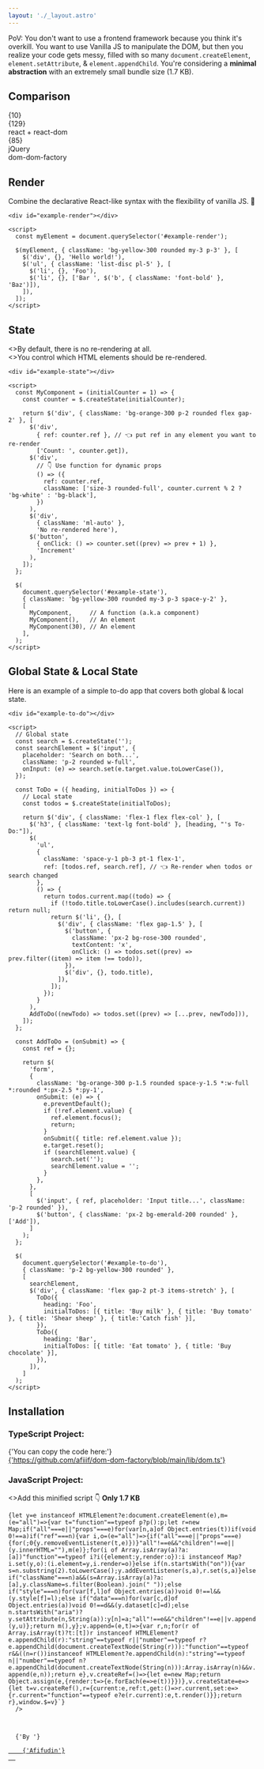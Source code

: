 ```yaml
---
layout: './_layout.astro'
---
```





PoV:
You don't want to use a frontend framework because you think it's overkill.
You want to use Vanilla JS to manipulate the DOM,
but then you realize your code gets messy, filled with so many
`document.createElement`, `element.setAttribute`, & `element.appendChild`.
You're considering a **minimal abstraction** with an extremely small bundle size (1.7&nbsp;KB).

<h2 class="text-2xl font-semibold pb-2 mt-11">Comparison</h2>
<div class="flex gap-2 sm:gap-3 *:flex-1 *:text-center text-xs">
  <div>
    <div class="border rounded w-full p-1 sm:p-2 mb-0.5">
      <div class="relative w-full aspect-square">
        <div
          class="absolute rounded-full bg-orange-400 flex items-center justify-center right-0"
          style={{ width: `${8 * Math.pow(10.53, 0.5)}%`, height: `${8 * Math.pow(10.53, 0.5)}%` }}
        >
          {10}
        </div>
        <div
          class="absolute rounded-full bg-orange-400 flex items-center justify-center bottom-0"
          style={{ width: `${8 * Math.pow(129, 0.5)}%`, height: `${8 * Math.pow(129, 0.5)}%` }}
        >
          {129}
        </div>
      </div>
    </div>
    <div>react + react-dom</div>
  </div>
  <div>
    <div class="border rounded w-full p-1 sm:p-2 mb-0.5">
      <div class="relative w-full aspect-square flex items-center justify-center">
        <div
          class="rounded-full bg-orange-400 flex items-center justify-center right-0"
          style={{ width: `${8 * Math.pow(85.48, 0.5)}%`, height: `${8 * Math.pow(85.48, 0.5)}%` }}
        >
          {85}
        </div>
      </div>
    </div>
    <div>jQuery</div>
  </div>
  <div>
    <div class="border rounded w-full p-1 sm:p-2 mb-0.5">
      <div class="relative w-full aspect-square flex items-center justify-center">
        <div
          class="rounded-full bg-orange-400 right-0"
          style={{ width: `${8 * Math.pow(1.7, 0.5)}%`, height: `${8 * Math.pow(1.7, 0.5)}%` }}
        ></div>
      </div>
    </div>
    <div>dom-dom-factory</div>
  </div>
</div>

<h2 class="text-2xl font-semibold pb-2 mt-11">Render</h2>
<p class="pb-4">Combine the declarative React-like syntax with the flexibility of vanilla JS. 🤪</p>

```astro
<div id="example-render"></div>

<script>
  const myElement = document.querySelector('#example-render');

  $(myElement, { className: 'bg-yellow-300 rounded my-3 p-3' }, [
    $('div', {}, 'Hello world!'),
    $('ul', { className: 'list-disc pl-5' }, [
      $('li', {}, 'Foo'),
      $('li', {}, ['Bar ', $('b', { className: 'font-bold' }, 'Baz')]),
    ]),
  ]);
</script>
```

<BasicRender />

<h2 class="text-2xl font-semibold pb-2 mt-11">State</h2>
<p class="pb-4">
  <>By default, there is no re-rendering at all.</>
  <br />
  <>You control which HTML elements should be re-rendered.</>
</p>

```astro
<div id="example-state"></div>

<script>
  const MyComponent = (initialCounter = 1) => {
    const counter = $.createState(initialCounter);

    return $('div', { className: 'bg-orange-300 p-2 rounded flex gap-2' }, [
      $('div',
        { ref: counter.ref }, // 👈 put ref in any element you want to re-render
        ['Count: ', counter.get]),
      $('div',
        // 👇 Use function for dynamic props
        () => ({
          ref: counter.ref,
          className: ['size-3 rounded-full', counter.current % 2 ? 'bg-white' : 'bg-black'],
        })
      ),
      $('div',
        { className: 'ml-auto' },
        'No re-rendered here'),
      $('button',
        { onClick: () => counter.set((prev) => prev + 1) },
        'Increment'
      ),
    ]);
  };

  $(
    document.querySelector('#example-state'),
    { className: 'bg-yellow-300 rounded my-3 p-3 space-y-2' },
    [
      MyComponent,     // A function (a.k.a component)
      MyComponent(),   // An element
      MyComponent(30), // An element
    ],
  );
</script>
```

<BasicState />

<h2 class="text-2xl font-semibold pb-2 mt-11">Global State & Local State</h2>
<p class="pb-4">Here is an example of a simple to-do app that covers both global & local state.</p>

<CodeAndResultToggle>

```astro
<div id="example-to-do"></div>

<script>
  // Global state
  const search = $.createState('');
  const searchElement = $('input', {
    placeholder: 'Search on both...',
    className: 'p-2 rounded w-full',
    onInput: (e) => search.set(e.target.value.toLowerCase()),
  });

  const ToDo = ({ heading, initialToDos }) => {
    // Local state
    const todos = $.createState(initialToDos);

    return $('div', { className: 'flex-1 flex flex-col' }, [
      $('h3', { className: 'text-lg font-bold' }, [heading, "'s To-Do:"]),
      $(
        'ul',
        {
          className: 'space-y-1 pb-3 pt-1 flex-1',
          ref: [todos.ref, search.ref], // 👈 Re-render when todos or search changed
        },
        () => {
          return todos.current.map((todo) => {
            if (!todo.title.toLowerCase().includes(search.current)) return null;
            return $('li', {}, [
              $('div', { className: 'flex gap-1.5' }, [
                $('button', {
                  className: 'px-2 bg-rose-300 rounded',
                  textContent: 'x',
                  onClick: () => todos.set((prev) => prev.filter((item) => item !== todo)),
                }),
                $('div', {}, todo.title),
              ]),
            ]);
          });
        }
      ),
      AddToDo((newTodo) => todos.set((prev) => [...prev, newTodo])),
    ]);
  };

  const AddToDo = (onSubmit) => {
    const ref = {};

    return $(
      'form',
      {
        className: 'bg-orange-300 p-1.5 rounded space-y-1.5 *:w-full *:rounded *:px-2.5 *:py-1',
        onSubmit: (e) => {
          e.preventDefault();
          if (!ref.element.value) {
            ref.element.focus();
            return;
          }
          onSubmit({ title: ref.element.value });
          e.target.reset();
          if (searchElement.value) {
            search.set('');
            searchElement.value = '';
          }
        },
      },
      [
        $('input', { ref, placeholder: 'Input title...', className: 'p-2 rounded' }),
        $('button', { className: 'px-2 bg-emerald-200 rounded' }, ['Add']),
      ]
    );
  };

  $(
    document.querySelector('#example-to-do'),
    { className: 'p-2 bg-yellow-300 rounded' },
    [
      searchElement,
      $('div', { className: 'flex gap-2 pt-3 items-stretch' }, [
        ToDo({
          heading: 'Foo',
          initialToDos: [{ title: 'Buy milk' }, { title: 'Buy tomato' }, { title: 'Shear sheep' }, { title:'Catch fish' }],
        }),
        ToDo({
          heading: 'Bar',
          initialToDos: [{ title: 'Eat tomato' }, { title: 'Buy chocolate' }],
        }),
      ]),
    ]
  );
</script>

```

<ComponentToDo slot="result" />

</CodeAndResultToggle>

<h2 class="text-2xl font-semibold pb-2 mt-11">Installation</h2>

<h3 class="text-base font-medium pt-1.5">TypeScript Project:</h3>
<p class="pt-2.5">
  {'You can copy the code here:'}
  <br />
  <a href="https://github.com/afiiif/dom-dom-factory/blob/main/lib/dom.ts">
    {'https://github.com/afiiif/dom-dom-factory/blob/main/lib/dom.ts'}
  </a>
</p>

<h3 class="text-base font-medium pt-3.5">JavaScript Project:</h3>
<p class="py-2.5">
  <>Add this minified script 👇 </>
  <b>Only 1.7 KB</b>
</p>
<div class="[&_code]:!whitespace-pre-wrap [&_code]:!break-all">
  <Code
    lang="js"
    wrap={false}
    code={`{let v=(e,p={},u=[])=>{let y=e instanceof HTMLElement?e:document.createElement(e),m=(e="all")=>{var t="function"==typeof p?p():p;let r=new Map;if("all"===e||"props"===e)for(var[n,a]of Object.entries(t))if(void 0!==a)if("ref"===n){var i,o=(e="all")=>{if("all"===e||"props"===e){for(;0<y.attributes.length;)y.removeAttribute(y.attributes[0].name);r.forEach((e,t)=>{y.removeEventListener(t,e)})}"all"!==e&&"children"!==e||(y.innerHTML=""),m(e)};for(i of Array.isArray(a)?a:[a])"function"==typeof i?i({element:y,render:o}):i instanceof Map?i.set(y,o):(i.element=y,i.render=o)}else if(n.startsWith("on")){var s=n.substring(2).toLowerCase();y.addEventListener(s,a),r.set(s,a)}else if("className"===n)a&&(s=Array.isArray(a)?a:[a],y.className=s.filter(Boolean).join(" "));else if("style"===n)for(var[f,l]of Object.entries(a))void 0!==l&&(y.style[f]=l);else if("data"===n)for(var[c,d]of Object.entries(a))void 0!==d&&(y.dataset[c]=d);else n.startsWith("aria")?y.setAttribute(n,String(a)):y[n]=a;"all"!==e&&"children"!==e||v.append(y,u)};return m(),y};v.append=(e,t)=>{var r,n;for(r of Array.isArray(t)?t:[t])r instanceof HTMLElement?e.appendChild(r):"string"==typeof r||"number"==typeof r?e.appendChild(document.createTextNode(String(r))):"function"==typeof r&&((n=r())instanceof HTMLElement?e.appendChild(n):"string"==typeof n||"number"==typeof n?e.appendChild(document.createTextNode(String(n))):Array.isArray(n)&&v.append(e,n));return e},v.createRef=()=>{let e=new Map;return Object.assign(e,{render:t=>{e.forEach(e=>e(t))}})},v.createState=e=>{let t=v.createRef(),r={current:e,ref:t,get:()=>r.current,set:e=>{r.current="function"==typeof e?e(r.current):e,t.render()}};return r},window.$=v}`}
  />
</div>

<footer class="text-right border-t pt-2 mt-16">
  {'By '}
  <a href="https://afiiif.github.io/" class="font-medium">
    {'Afifudin'}
  </a>
</footer>
